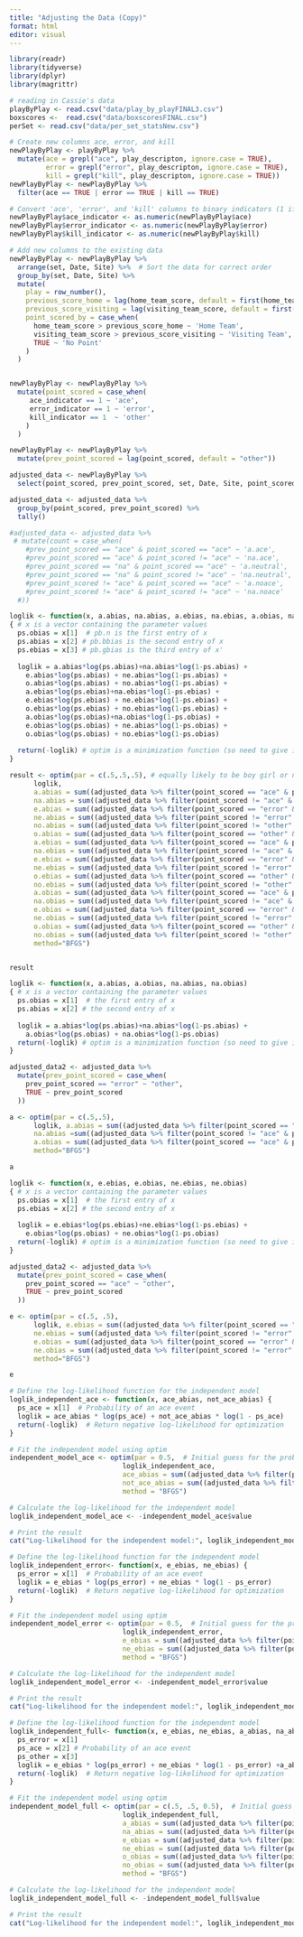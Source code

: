 ```yaml
---
title: "Adjusting the Data (Copy)"
format: html
editor: visual
---
```


```r
library(readr)
library(tidyverse)
library(dplyr)
library(magrittr)

# reading in Cassie's data
playByPlay <- read.csv("data/play_by_playFINAL3.csv")
boxscores <-  read.csv("data/boxscoresFINAL.csv")
perSet <- read.csv("data/per_set_statsNew.csv")
```

```r
# Create new columns ace, error, and kill
newPlayByPlay <- playByPlay %>%
  mutate(ace = grepl("ace", play_descripton, ignore.case = TRUE),
         error = grepl("error", play_descripton, ignore.case = TRUE),
         kill = grepl("kill", play_descripton, ignore.case = TRUE))
newPlayByPlay <- newPlayByPlay %>% 
  filter(ace == TRUE | error == TRUE | kill == TRUE)

# Convert 'ace', 'error', and 'kill' columns to binary indicators (1 if true, 0 if false)
newPlayByPlay$ace_indicator <- as.numeric(newPlayByPlay$ace)
newPlayByPlay$error_indicator <- as.numeric(newPlayByPlay$error)
newPlayByPlay$kill_indicator <- as.numeric(newPlayByPlay$kill)

```

```r
# Add new columns to the existing data
newPlayByPlay <- newPlayByPlay %>%
  arrange(set, Date, Site) %>%  # Sort the data for correct order
  group_by(set, Date, Site) %>%
  mutate(
    play = row_number(),
    previous_score_home = lag(home_team_score, default = first(home_team_score)),
    previous_score_visiting = lag(visiting_team_score, default = first(visiting_team_score)),
    point_scored_by = case_when(
      home_team_score > previous_score_home ~ 'Home Team',
      visiting_team_score > previous_score_visiting ~ 'Visiting Team',
      TRUE ~ 'No Point'
    )
  )



```

```r
newPlayByPlay <- newPlayByPlay %>%
  mutate(point_scored = case_when(
     ace_indicator == 1 ~ 'ace',
     error_indicator == 1 ~ 'error',
     kill_indicator == 1  ~ 'other'
    )
  )

newPlayByPlay <- newPlayByPlay %>%
  mutate(prev_point_scored = lag(point_scored, default = "other"))
```

```r
adjusted_data <- newPlayByPlay %>% 
  select(point_scored, prev_point_scored, set, Date, Site, point_scored_by)
```

```r
adjusted_data <- adjusted_data %>%
  group_by(point_scored, prev_point_scored) %>%
  tally()
```

```r
#adjusted_data <- adjusted_data %>% 
 # mutate(count = case_when(
    #prev_point_scored == "ace" & point_scored == "ace" ~ 'a.ace', 
    #prev_point_scored == "ace" & point_scored != "ace" ~ 'na.ace',
    #prev_point_scored == "na" & point_scored == "ace" ~ 'a.neutral', 
    #prev_point_scored == "na" & point_scored != "ace" ~ 'na.neutral', 
    #prev_point_scored != "ace" & point_scored == "ace" ~ 'a.noace', 
    #prev_point_scored != "ace" & point_scored != "ace" ~ 'na.noace'
  #))

```

```r
loglik <- function(x, a.abias, na.abias, a.ebias, na.ebias, a.obias, na.obias, e.abias, ne.abias, e.ebias, ne.ebias, e.obias, ne.obias, o.abias, no.abias, o.ebias, no.ebias, o.obias, no.obias)
{ # x is a vector containing the parameter values
  ps.obias = x[1]  # pb.n is the first entry of x
  ps.abias = x[2] # pb.bbias is the second entry of x
  ps.ebias = x[3] # pb.gbias is the third entry of x'
  
  loglik = a.abias*log(ps.abias)+na.abias*log(1-ps.abias) + 
    e.abias*log(ps.abias) + ne.abias*log(1-ps.abias) + 
    o.abias*log(ps.abias) + no.abias*log(1-ps.abias) + 
    a.ebias*log(ps.ebias)+na.ebias*log(1-ps.ebias) + 
    e.ebias*log(ps.ebias) + ne.ebias*log(1-ps.ebias) + 
    o.ebias*log(ps.ebias) + no.ebias*log(1-ps.ebias) + 
    a.obias*log(ps.obias)+na.obias*log(1-ps.obias) + 
    e.obias*log(ps.obias) + ne.abias*log(1-ps.obias) + 
    o.obias*log(ps.obias) + no.ebias*log(1-ps.obias)
  
  return(-loglik) # optim is a minimization function (so need to give is negative log likelihood)
}

result <- optim(par = c(.5,.5,.5), # equally likely to be boy girl or neutral
      loglik,
      a.abias = sum((adjusted_data %>% filter(point_scored == "ace" & prev_point_scored == "ace"))$n),
      na.abias = sum((adjusted_data %>% filter(point_scored != "ace" & prev_point_scored == "ace"))$n),
      e.abias = sum((adjusted_data %>% filter(point_scored == "error" & prev_point_scored == "ace"))$n),
      ne.abias = sum((adjusted_data %>% filter(point_scored != "error" & prev_point_scored == "ace"))$n),
      no.abias = sum((adjusted_data %>% filter(point_scored != "other" & prev_point_scored == "ace"))$n),
      o.abias = sum((adjusted_data %>% filter(point_scored == "other" & prev_point_scored == "ace"))$n),
      a.ebias = sum((adjusted_data %>% filter(point_scored == "ace" & prev_point_scored == "error"))$n),
      na.ebias = sum((adjusted_data %>% filter(point_scored != "ace" & prev_point_scored == "error"))$n),
      e.ebias = sum((adjusted_data %>% filter(point_scored == "error" & prev_point_scored == "error"))$n),
      ne.ebias = sum((adjusted_data %>% filter(point_scored != "error" & prev_point_scored == "error"))$n),
      o.ebias = sum((adjusted_data %>% filter(point_scored == "other" & prev_point_scored == "error"))$n),
      no.ebias = sum((adjusted_data %>% filter(point_scored != "other" & prev_point_scored == "error"))$n),
      a.obias = sum((adjusted_data %>% filter(point_scored == "ace" & prev_point_scored == "other"))$n),
      na.obias = sum((adjusted_data %>% filter(point_scored != "ace" & prev_point_scored == "other"))$n),
      e.obias = sum((adjusted_data %>% filter(point_scored == "error" & prev_point_scored == "other"))$n),
      ne.obias = sum((adjusted_data %>% filter(point_scored != "error" & prev_point_scored == "other"))$n),
      o.obias = sum((adjusted_data %>% filter(point_scored == "other" & prev_point_scored == "other"))$n),
      no.obias = sum((adjusted_data %>% filter(point_scored != "other" & prev_point_scored == "other"))$n),
      method="BFGS")


result

```

```r
loglik <- function(x, a.abias, a.obias, na.abias, na.obias)
{ # x is a vector containing the parameter values
  ps.obias = x[1]  # the first entry of x
  ps.abias = x[2] # the second entry of x
  
  loglik = a.abias*log(ps.abias)+na.abias*log(1-ps.abias) + 
    a.obias*log(ps.obias) + na.obias*log(1-ps.obias)
  return(-loglik) # optim is a minimization function (so need to give is negative log likelihood)
}

adjusted_data2 <- adjusted_data %>%
  mutate(prev_point_scored = case_when(
    prev_point_scored == "error" ~ "other",
    TRUE ~ prev_point_scored
  ))

a <- optim(par = c(.5,.5), 
      loglik, a.abias = sum((adjusted_data %>% filter(point_scored == "ace" & prev_point_scored == "ace"))$n),
      na.abias =sum((adjusted_data %>% filter(point_scored != "ace" & prev_point_scored == "ace"))$n),
      a.obias = sum((adjusted_data %>% filter(point_scored == "ace" & prev_point_scored == "other"))$n), na.obias = sum((adjusted_data %>% filter(point_scored != "ace" & prev_point_scored == "other"))$n),
      method="BFGS")

a

```

```r
loglik <- function(x, e.ebias, e.obias, ne.ebias, ne.obias)
{ # x is a vector containing the parameter values
  ps.obias = x[1]  # the first entry of x
  ps.ebias = x[2] # the second entry of x
  
  loglik = e.ebias*log(ps.ebias)+ne.ebias*log(1-ps.ebias) + 
    e.obias*log(ps.obias) + ne.obias*log(1-ps.obias)
  return(-loglik) # optim is a minimization function (so need to give is negative log likelihood)
}

adjusted_data2 <- adjusted_data %>%
  mutate(prev_point_scored = case_when(
    prev_point_scored == "ace" ~ "other",
    TRUE ~ prev_point_scored
  ))

e <- optim(par = c(.5, .5), 
      loglik, e.ebias = sum((adjusted_data %>% filter(point_scored == "error" & prev_point_scored == "error"))$n),
      ne.ebias = sum((adjusted_data %>% filter(point_scored != "error" & prev_point_scored == "error"))$n),
      e.obias = sum((adjusted_data %>% filter(point_scored == "error" & prev_point_scored == "other"))$n),
      ne.obias = sum((adjusted_data %>% filter(point_scored != "error" & prev_point_scored == "other"))$n),
      method="BFGS")

e
```

```r

# Define the log-likelihood function for the independent model
loglik_independent_ace <- function(x, ace_abias, not_ace_abias) {
  ps_ace = x[1]  # Probability of an ace event
  loglik = ace_abias * log(ps_ace) + not_ace_abias * log(1 - ps_ace)
  return(-loglik)  # Return negative log-likelihood for optimization
}

# Fit the independent model using optim
independent_model_ace <- optim(par = 0.5,  # Initial guess for the probability of an ace event
                            loglik_independent_ace,
                            ace_abias = sum((adjusted_data %>% filter(point_scored == "ace"))$n),
                            not_ace_abias = sum((adjusted_data %>% filter(point_scored != "ace"))$n),
                            method = "BFGS")

# Calculate the log-likelihood for the independent model
loglik_independent_model_ace <- -independent_model_ace$value

# Print the result
cat("Log-likelihood for the independent model:", loglik_independent_model_ace, "\n")

```

```r

# Define the log-likelihood function for the independent model
loglik_independent_error<- function(x, e_ebias, ne_ebias) {
  ps_error = x[1]  # Probability of an ace event
  loglik = e_ebias * log(ps_error) + ne_ebias * log(1 - ps_error)
  return(-loglik)  # Return negative log-likelihood for optimization
}

# Fit the independent model using optim
independent_model_error <- optim(par = 0.5,  # Initial guess for the probability of an ace event
                            loglik_independent_error,
                            e_ebias = sum((adjusted_data %>% filter(point_scored == "error"))$n),
                            ne_ebias = sum((adjusted_data %>% filter(point_scored != "error"))$n),
                            method = "BFGS")

# Calculate the log-likelihood for the independent model
loglik_independent_model_error <- -independent_model_error$value

# Print the result
cat("Log-likelihood for the independent model:", loglik_independent_model_error, "\n")

```

```r

# Define the log-likelihood function for the independent model
loglik_independent_full<- function(x, e_ebias, ne_ebias, a_abias, na_abias, o_obias, no_obias) {
  ps_error = x[1] 
  ps_ace = x[2] # Probability of an ace event
  ps_other = x[3]
  loglik = e_ebias * log(ps_error) + ne_ebias * log(1 - ps_error) +a_abias * log(ps_ace) + na_abias * log(1 - ps_ace) + o_obias * log(ps_other) + no_obias * log(1 - ps_other)
  return(-loglik)  # Return negative log-likelihood for optimization
}

# Fit the independent model using optim
independent_model_full <- optim(par = c(.5, .5, 0.5),  # Initial guess for the probability of an ace event
                            loglik_independent_full,
                            a_abias = sum((adjusted_data %>% filter(point_scored == "ace"))$n),
                            na_abias = sum((adjusted_data %>% filter(point_scored != "ace"))$n),
                            e_ebias = sum((adjusted_data %>% filter(point_scored == "error"))$n),
                            ne_ebias = sum((adjusted_data %>% filter(point_scored != "error"))$n),
                            o_obias = sum((adjusted_data %>% filter(point_scored == "other"))$n),
                            no_obias = sum((adjusted_data %>% filter(point_scored != "other"))$n),
                            method = "BFGS")

# Calculate the log-likelihood for the independent model
loglik_independent_model_full <- -independent_model_full$value

# Print the result
cat("Log-likelihood for the independent model:", loglik_independent_model_full, "\n")

```

